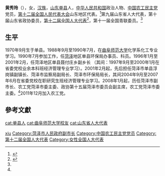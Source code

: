 '''黄秀玲'''（{{bd|1970年|9月|}}），女，[[汉族|汉族]]，[[山东省|山东]][[单县|单县]]人，[[中华人民共和国|中华人民共和国]]政治人物、[[中国农工民主党|中国农工民主党]]党员，[[第十二届全国人民代表大会|第十二届全国人民代表大会]]山东地区代表。<ref name=":0">{{Cite web|title=菏泽市十五届政协主席、副主席、秘书长简历(主席尹玉明)|url=http://www.xinhuanet.com//renshi/2017-02/28/c_129497735_4.htm|accessdate=2020-08-18|author=中国经济网|date=2017-02-28|format=|publisher=新华网|language=}}</ref>第九届山东省人大代表，第十届山东省政协委员，[[第十二届全国人民代表大会代表名单|第十二届全国人大代表]]<ref>{{Cite web|title=第十二届全国人民代表大会代表名单山东省(175名)|url=http://news.sina.com.cn/o/2013-02-28/054026380744.shtml|accessdate=2020-08-18|author=大众网-齐鲁晚报|date=2013-02-28|format=|publisher=新浪新闻|language=}}</ref>，第十一届全国青联委员。<ref name=":0" />

== 生平 ==
1970年9月生于单县。1988年9月至1990年7月，在[[曲阜师范大学|曲阜师范大学]]化学系化工专业学习。1990年7月参加工作，任[[菏泽市|菏泽]]地区单县环保局办事员、科员。1996年1月至2001年2月，任菏泽地区单县聂付庄乡副乡长 （其间：1997年9月至2000年1月在省委党校业余本科班经济管理专业学习）。2001年2月起，先后担任菏泽市单县浮岗镇副镇长、菏泽市监察局副局长、菏泽市环保局局长，其间2004年9月至2007年6月在省委党校在职研究生班经济管理专业学习。2008年1月起，历任菏泽市副市长、农工党菏泽市委主委、政协第十五届菏泽市委员会副主席，农工党菏泽市委主委。<ref name=":0" />2011年12月加入农工党。

==參考文獻==
{{reflist}}

{{Authority control}}
{{DEFAULTSORT:huang xiuling}}
[[Category:黄姓|xiu]]
[[cat:单县人|cat:单县人]]
[[cat:曲阜师范大学校友|cat:曲阜师范大学校友]]
[[Category:菏泽市人民政府副市长|Category:菏泽市人民政府副市长]]
[[Category:中国农工民主党党员|Category:中国农工民主党党员]]
[[cat:山东省人大代表|cat:山东省人大代表]]
[[Category:第十二届全国人大代表|Category:第十二届全国人大代表]]
[[Category:女性全国人大代表|Category:女性全国人大代表]]